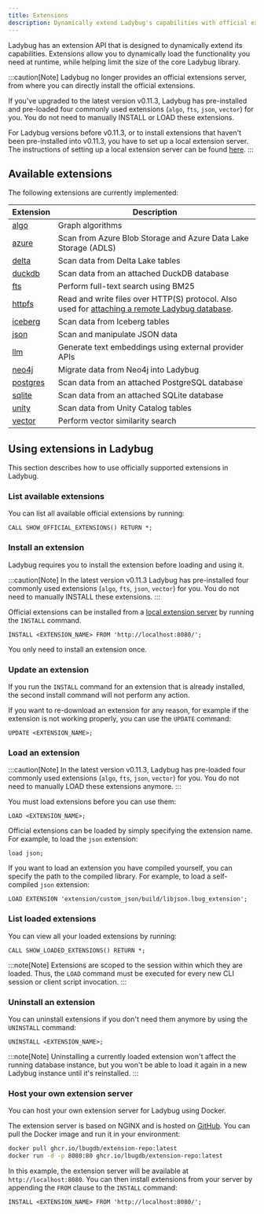 ```yaml
---
title: Extensions
description: Dynamically extend Ladybug's capabilities with official extensions for JSON, vector search, full-text search, and more.
---
```


Ladybug has an extension API that is designed to dynamically extend its capabilities. Extensions allow
you to dynamically load the functionality you need at runtime, while helping limit the size of
the core Ladybug library.

:::caution[Note]
Ladybug no longer provides an official extensions server, from where you can directly install the official extensions.

If you've upgraded to the latest version v0.11.3, Ladybug has pre-installed and pre-loaded four commonly used extensions (`algo`, `fts`, `json`, `vector`) for you.
You do not need to manually INSTALL or LOAD these extensions.

For Ladybug versions before v0.11.3, or to install extensions that haven't been pre-installed into v0.11.3, you have to set up a local extension server.
The instructions of setting up a local extension server can be found [here](/extensions#host-your-own-extension-server).
:::

## Available extensions

The following extensions are currently implemented:

| Extension | Description |
|----------|----------|
| [algo](/extensions/algo) | Graph algorithms |
| [azure](/extensions/azure) | Scan from Azure Blob Storage and Azure Data Lake Storage (ADLS) |
| [delta](/extensions/attach/delta) | Scan data from Delta Lake tables |
| [duckdb](/extensions/attach/duckdb) | Scan data from an attached DuckDB database |
| [fts](/extensions/full-text-search) | Perform full-text search using BM25 |
| [httpfs](/extensions/httpfs) | Read and write files over HTTP(S) protocol. Also used for [attaching a remote Ladybug database](/extensions/attach/lbug). |
| [iceberg](/extensions/attach/iceberg) | Scan data from Iceberg tables |
| [json](/extensions/json) | Scan and manipulate JSON data |
| [llm](/extensions/llm) | Generate text embeddings using external provider APIs |
| [neo4j](/extensions/neo4j) | Migrate data from Neo4j into Ladybug |
| [postgres](/extensions/attach/postgres) | Scan data from an attached PostgreSQL database |
| [sqlite](/extensions/attach/sqlite) | Scan data from an attached SQLite database |
| [unity](/extensions/attach/unity) | Scan data from Unity Catalog tables |
| [vector](/extensions/vector) | Perform vector similarity search |

## Using extensions in Ladybug

This section describes how to use officially supported extensions in Ladybug.

### List available extensions

You can list all available official extensions by running:

```cypher
CALL SHOW_OFFICIAL_EXTENSIONS() RETURN *;
```

### Install an extension

Ladybug requires you to install the extension before loading and using it.

:::caution[Note]
In the latest version v0.11.3 Ladybug has pre-installed four commonly used extensions (`algo`, `fts`, `json`, `vector`) for you.
You do not need to manually INSTALL these extensions.
:::

Official extensions can be installed from a [local extension server](/extensions#host-your-own-extension-server) by running the `INSTALL` command.

```cypher
INSTALL <EXTENSION_NAME> FROM 'http://localhost:8080/';
```
You only need to install an extension once.

### Update an extension

If you run the `INSTALL` command for an extension that is already installed,
the second install command will not perform any action.

If you want to re-download an extension for any reason, for example if the extension is not working
properly, you can use the `UPDATE` command:

```cypher
UPDATE <EXTENSION_NAME>;
```

### Load an extension

:::caution[Note]
In the latest version v0.11.3, Ladybug has pre-loaded four commonly used extensions (`algo`, `fts`, `json`, `vector`) for you.
You do not need to manually LOAD these extensions anymore.
:::

You must load extensions before you can use them:

```cypher
LOAD <EXTENSION_NAME>;
```

Official extensions can be loaded by simply specifying the extension name.
For example, to load the `json` extension:

```cypher
load json;
```
If you want to load an extension you have compiled yourself, you can specify the path to the compiled library.
For example, to load a self-compiled `json` extension:

```cypher
LOAD EXTENSION 'extension/custom_json/build/libjson.lbug_extension';
```

### List loaded extensions

You can view all your loaded extensions by running:

```cypher
CALL SHOW_LOADED_EXTENSIONS() RETURN *;
```

:::note[Note]
Extensions are scoped to the session within which they are loaded. Thus, the `LOAD` command must be
executed for every new CLI session or client script invocation.
:::


### Uninstall an extension

You can uninstall extensions if you don't need them anymore by using the `UNINSTALL` command:

```cypher
UNINSTALL <EXTENSION_NAME>;
```
:::note[Note]
Uninstalling a currently loaded extension won't affect the running database instance, but you won't be able to load it again in a new Ladybug instance until it's reinstalled.
:::

### Host your own extension server

You can host your own extension server for Ladybug using Docker.

The extension server is based on NGINX and is hosted on [GitHub](https://ghcr.io/lbugdb/extension-repo). You can pull the Docker image and run it in your environment:

```bash
docker pull ghcr.io/lbugdb/extension-repo:latest
docker run -d -p 8080:80 ghcr.io/lbugdb/extension-repo:latest
```

In this example, the extension server will be available at `http://localhost:8080`. You can then install extensions from your server by appending the `FROM` clause to the `INSTALL` command:

```cypher
INSTALL <EXTENSION_NAME> FROM 'http://localhost:8080/';
```
